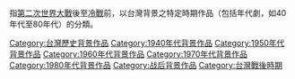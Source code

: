 {{台灣歷史劃分類導航|背景作品}}

指[[第二次世界大戰|第二次世界大戰]]後至[[冷戰|冷戰]]前，以台灣背景之特定時期作品（包括年代劇，如40年代至80年代）的分類。

[[Category:台灣歷史背景作品|Category:台灣歷史背景作品]]
[[Category:1940年代背景作品|Category:1940年代背景作品]]
[[Category:1950年代背景作品|Category:1950年代背景作品]]
[[Category:1960年代背景作品|Category:1960年代背景作品]]
[[Category:1970年代背景作品|Category:1970年代背景作品]]
[[Category:1980年代背景作品|Category:1980年代背景作品]]
[[Category:战后背景作品|Category:战后背景作品]]
[[Category:台灣戰後時期|Category:台灣戰後時期]]
